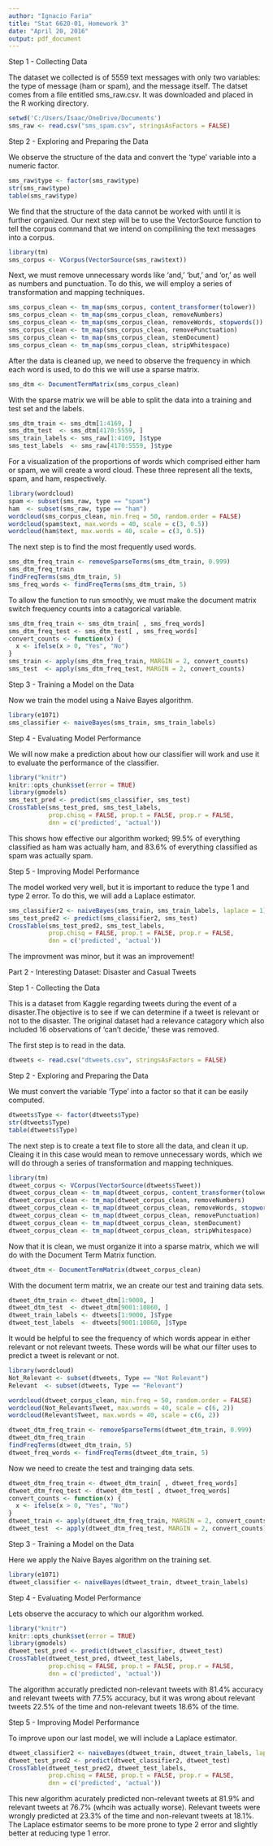 ---
author: "Ignacio Faria"
title: "Stat 6620-01, Homework 3"
date: "April 20, 2016"
output: pdf_document
---

Step 1 - Collecting Data

The dataset we collected is of 5559 text messages with only two variables: the type of message (ham or spam), and the message itself. The datset comes from a file entitled sms_raw.csv. It was downloaded and placed in the R working directory.

```{r Data Collection, echo=TRUE}
setwd('C:/Users/Isaac/OneDrive/Documents')
sms_raw <- read.csv("sms_spam.csv", stringsAsFactors = FALSE)
```

Step 2 - Exploring and Preparing the Data

We observe the structure of the data and convert the 'type' variable into a numeric factor.

```{r Observe Structure, echo=TRUE}
sms_raw$type <- factor(sms_raw$type)
str(sms_raw$type)
table(sms_raw$type)
```

We find that the structure of the data cannot be worked with until it is further organized. Our next step will be to use the VectorSource function to tell the corpus command that we intend on compilining the text messages into a corpus.

```{r Create Corpus}
library(tm)
sms_corpus <- VCorpus(VectorSource(sms_raw$text))
```

Next, we must remove unnecessary words like 'and,' 'but,' and 'or,' as well as numbers and punctuation. To do this, we will employ a series of transformation and mapping techniques.

```{r}
sms_corpus_clean <- tm_map(sms_corpus, content_transformer(tolower))
sms_corpus_clean <- tm_map(sms_corpus_clean, removeNumbers)
sms_corpus_clean <- tm_map(sms_corpus_clean, removeWords, stopwords())
sms_corpus_clean <- tm_map(sms_corpus_clean, removePunctuation) 
sms_corpus_clean <- tm_map(sms_corpus_clean, stemDocument)
sms_corpus_clean <- tm_map(sms_corpus_clean, stripWhitespace)
```

After the data is cleaned up, we need to observe the frequency in which each word is used, to do this we will use a sparse matrix.

```{r CreateDocumentMatrix}
sms_dtm <- DocumentTermMatrix(sms_corpus_clean)
```

With the sparse matrix we will be able to split the data into a training and test set and the labels.

```{r CreateTestandTrainingSets}
sms_dtm_train <- sms_dtm[1:4169, ]
sms_dtm_test  <- sms_dtm[4170:5559, ]
sms_train_labels <- sms_raw[1:4169, ]$type
sms_test_labels  <- sms_raw[4170:5559, ]$type
```

For a visualization of the proportions of words which comprised either ham or spam, we will create a word cloud. These three represent all the texts, spam, and ham, respectively. 

```{r CreateWordcloud}
library(wordcloud)
spam <- subset(sms_raw, type == "spam")
ham  <- subset(sms_raw, type == "ham")
wordcloud(sms_corpus_clean, min.freq = 50, random.order = FALSE)
wordcloud(spam$text, max.words = 40, scale = c(3, 0.5))
wordcloud(ham$text, max.words = 40, scale = c(3, 0.5))
```

The next step is to find the most frequently used words.

```{r ObserveFrequency, include=FALSE}
sms_dtm_freq_train <- removeSparseTerms(sms_dtm_train, 0.999)
sms_dtm_freq_train
findFreqTerms(sms_dtm_train, 5)
sms_freq_words <- findFreqTerms(sms_dtm_train, 5)
```

To allow the function to run smoothly, we must make the document matrix switch frequency counts into a catagorical variable.

```{r ConvertVariables}
sms_dtm_freq_train <- sms_dtm_train[ , sms_freq_words]
sms_dtm_freq_test <- sms_dtm_test[ , sms_freq_words]
convert_counts <- function(x) {
  x <- ifelse(x > 0, "Yes", "No")
}
sms_train <- apply(sms_dtm_freq_train, MARGIN = 2, convert_counts)
sms_test  <- apply(sms_dtm_freq_test, MARGIN = 2, convert_counts)
```

Step 3 - Training a Model on the Data

Now we train the model using a Naive Bayes algorithm.

```{r ImplimentNBayesAlgorithm}
library(e1071)
sms_classifier <- naiveBayes(sms_train, sms_train_labels)
```

Step 4 - Evaluating Model Performance

We will now make a prediction about how our classifier will work and use it to evaluate the performance of the classifier.

```{r, EvaluateModel, echo=FALSE}
library("knitr")
knitr::opts_chunk$set(error = TRUE)
library(gmodels)
sms_test_pred <- predict(sms_classifier, sms_test)
CrossTable(sms_test_pred, sms_test_labels,
           prop.chisq = FALSE, prop.t = FALSE, prop.r = FALSE,
           dnn = c('predicted', 'actual'))
```

This shows how effective our algorithm worked; 99.5% of everything classified as ham was actually ham, and 83.6% of everything classified as spam was actually spam.

Step 5 - Improving Model Performance

The model worked very well, but it is important to reduce the type 1 and type 2 error. To do this, we will add a Laplace estimator.
```{r OptimizeModel}
sms_classifier2 <- naiveBayes(sms_train, sms_train_labels, laplace = 1)
sms_test_pred2 <- predict(sms_classifier2, sms_test)
CrossTable(sms_test_pred2, sms_test_labels,
           prop.chisq = FALSE, prop.t = FALSE, prop.r = FALSE,
           dnn = c('predicted', 'actual'))
```
The improvment was minor, but it was an improvement!

Part 2 - Interesting Dataset: Disaster and Casual Tweets

Step 1 - Collecting the Data

This is a dataset from Kaggle regarding tweets during the event of a disaster.The objective is to see if we can determine if a tweet is relevant or not to the disaster. The original dataset had a relevance catagory which also included 16 observations of 'can't decide,' these was removed.

The first step is to read in the data.

```{r 1DataCollection, echo=TRUE}
dtweets <- read.csv("dtweets.csv", stringsAsFactors = FALSE)
```

Step 2 - Exploring and Preparing the Data

We must convert the variable 'Type' into a factor so that it can be easily computed.

```{r ObserveStructure, include=FALSE}
dtweets$Type <- factor(dtweets$Type)
str(dtweets$Type)
table(dtweets$Type)
```

The next step is to create a text file to store all the data, and clean it up. Cleaing it in this case would mean to remove unnecessary words, which we will do through a series of transformation and mapping techniques.

```{r 1CreateCorpus}
library(tm)
dtweet_corpus <- VCorpus(VectorSource(dtweets$Tweet))
dtweet_corpus_clean <- tm_map(dtweet_corpus, content_transformer(tolower))
dtweet_corpus_clean <- tm_map(dtweet_corpus_clean, removeNumbers)
dtweet_corpus_clean <- tm_map(dtweet_corpus_clean, removeWords, stopwords())
dtweet_corpus_clean <- tm_map(dtweet_corpus_clean, removePunctuation) 
dtweet_corpus_clean <- tm_map(dtweet_corpus_clean, stemDocument)
dtweet_corpus_clean <- tm_map(dtweet_corpus_clean, stripWhitespace)
```

Now that it is clean, we must organize it into a sparse matrix, which we will do with the Document Term Matrix function.

```{r 1CreateDocumentMatrix}
dtweet_dtm <- DocumentTermMatrix(dtweet_corpus_clean)
```

With the document term matrix, we an create our test and training data sets.

```{r 1CreateTestandTrainingSets}
dtweet_dtm_train <- dtweet_dtm[1:9000, ]
dtweet_dtm_test  <- dtweet_dtm[9001:10860, ]
dtweet_train_labels <- dtweets[1:9000, ]$Type
dtweet_test_labels  <- dtweets[9001:10860, ]$Type
```

It would be helpful to see the frequency of which words appear in either relevant or not relevant tweets. These words will be what our filter uses to predict a tweet is relevant or not.

```{r 1CreateWordcloud, echo=FALSE}
library(wordcloud)
Not_Relevant <- subset(dtweets, Type == "Not Relevant")
Relevant  <- subset(dtweets, Type == "Relevant")
```

```{r word clouds, echo=TRUE, message=TRUE, warning=FALSE}
wordcloud(dtweet_corpus_clean, min.freq = 50, random.order = FALSE)
wordcloud(Not_Relevant$Tweet, max.words = 40, scale = c(6, 2))
wordcloud(Relevant$Tweet, max.words = 40, scale = c(6, 2))
```

```{r 1ObserveFrequency, include=FALSE}
dtweet_dtm_freq_train <- removeSparseTerms(dtweet_dtm_train, 0.999)
dtweet_dtm_freq_train
findFreqTerms(dtweet_dtm_train, 5)
dtweet_freq_words <- findFreqTerms(dtweet_dtm_train, 5)
```

Now we need to create the test and trainging data sets.

```{r 1ConvertVariables, include=FALSE}
dtweet_dtm_freq_train <- dtweet_dtm_train[ , dtweet_freq_words]
dtweet_dtm_freq_test <- dtweet_dtm_test[ , dtweet_freq_words]
convert_counts <- function(x) {
  x <- ifelse(x > 0, "Yes", "No")
}
dtweet_train <- apply(dtweet_dtm_freq_train, MARGIN = 2, convert_counts)
dtweet_test  <- apply(dtweet_dtm_freq_test, MARGIN = 2, convert_counts)
```

Step 3 - Training a Model on the Data

Here we apply the Naive Bayes algorithm on the training set.

```{r 1ImplimentNBayesAlgorithm, include=FALSE}
library(e1071)
dtweet_classifier <- naiveBayes(dtweet_train, dtweet_train_labels)
```

Step 4 - Evaluating Model Performance

Lets observe the accuracy to which our algorithm worked.

```{r, 1EvaluateModel, echo=TRUE}
library("knitr")
knitr::opts_chunk$set(error = TRUE)
library(gmodels)
dtweet_test_pred <- predict(dtweet_classifier, dtweet_test)
CrossTable(dtweet_test_pred, dtweet_test_labels,
           prop.chisq = FALSE, prop.t = FALSE, prop.r = FALSE,
           dnn = c('predicted', 'actual'))
```

The algorithm accuratly predicted non-relevant tweets with 81.4% accuracy and relevant tweets with 77.5% accuracy, but it was wrong about relevant tweets 22.5% of the time and non-relevant tweets 18.6% of the time.

Step 5 - Improving Model Performance

To improve upon our last model, we will include a Laplace estimator.

```{r 1OptimizeModel, echo=TRUE}
dtweet_classifier2 <- naiveBayes(dtweet_train, dtweet_train_labels, laplace = 1)
dtweet_test_pred2 <- predict(dtweet_classifier2, dtweet_test)
CrossTable(dtweet_test_pred2, dtweet_test_labels,
           prop.chisq = FALSE, prop.t = FALSE, prop.r = FALSE,
           dnn = c('predicted', 'actual'))
```

This new algorithm acurately predicted non-relevant tweets at 81.9% and relevant tweets at 76.7% (whcih was actually worse). Relevant tweets were wrongly predicted at 23.3% of the time and non-relevant tweets at 18.1%. The Laplace estimator seems to be more prone to type 2 error and slightly better at reducing type 1 error.

